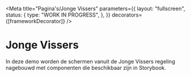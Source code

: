 
<Meta
  title="Pagina's/Jonge Vissers"
  parameters={{
    layout: "fullscreen",
    status: {
      type: "WORK IN PROGRESS",
    },
  }}
  decorators={[frameworkDecorator]}
/>

# Jonge Vissers

In deze demo worden de schermen vanuit de Jonge Vissers regeling nagebouwd met componenten die beschikbaar zijn in Storybook.

<Canvas>
  <Story name="Controleer uw gegevens">
    <ControleerGegevens />
  </Story>
</Canvas>

<Canvas>
  <Story name="Correspondentie">
    <Correspondentie />
  </Story>
</Canvas>

<Canvas>
  <Story name="Datum">
    <Datum />
  </Story>
</Canvas>

<Canvas>
  <Story name="Project">
    <Project />
  </Story>
</Canvas>

<Canvas>
  <Story name="Kosten">
    <Kosten />
  </Story>
</Canvas>

<Canvas>
  <Story name="Kosten opvoeren">
    <KostenOpvoeren />
  </Story>
</Canvas>

<Canvas>
  <Story name="Bijlagen">
    <Bijlagen />
  </Story>
</Canvas>

<Canvas>
  <Story name="Samenvatting">
    <Samenvatting />
  </Story>
</Canvas>

<Canvas>
  <Story name="Ondertekening">
    <Ondertekening />
  </Story>
</Canvas>

<Canvas>
  <Story name="Bevestiging">
    <Bevestiging />
  </Story>
</Canvas>
